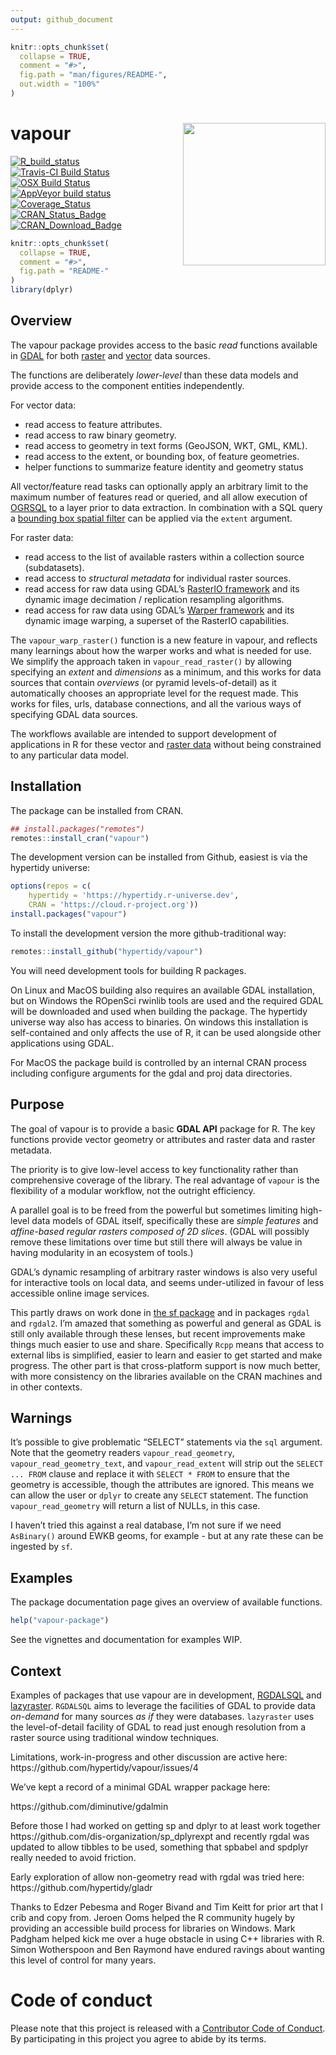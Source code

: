 ```yaml
---
output: github_document
---
```


<!-- README.md is generated from README.Rmd. Please edit that file -->
 
```r
knitr::opts_chunk$set(
  collapse = TRUE,
  comment = "#>",
  fig.path = "man/figures/README-",
  out.width = "100%"
)

```

# vapour  <img src="man/figures/logo.png" align="right" height="228" />


 <!-- badges: start -->
[![R_build_status](https://github.com/hypertidy/vapour/workflows/R-CMD-check/badge.svg)](https://github.com/hypertidy/vapour/actions)
[![Travis-CI Build Status](http://badges.herokuapp.com/travis/hypertidy/vapour?branch=master&env=BUILD_NAME=trusty_release&label=linux)](https://travis-ci.org/hypertidy/vapour)
[![OSX Build Status](http://badges.herokuapp.com/travis/hypertidy/vapour?branch=master&env=BUILD_NAME=osx_release&label=osx)](https://travis-ci.org/hypertidy/vapour)
[![AppVeyor build status](https://ci.appveyor.com/api/projects/status/github/hypertidy/vapour?branch=master&svg=true)](https://ci.appveyor.com/project/mdsumner/vapour)[![Coverage_Status](https://img.shields.io/codecov/c/github/hypertidy/vapour/master.svg)](https://codecov.io/github/hypertidy/vapour?branch=master)
[![CRAN_Status_Badge](http://www.r-pkg.org/badges/version/vapour)](https://cran.r-project.org/package=vapour)
[![CRAN_Download_Badge](http://cranlogs.r-pkg.org/badges/vapour)](https://cran.r-project.org/package=vapour)
<!-- badges: end -->


```r
knitr::opts_chunk$set(
  collapse = TRUE,
  comment = "#>",
  fig.path = "README-"
)
library(dplyr)
```

## Overview

The vapour package provides access to the basic *read* functions available in [GDAL](https://gdal.org/) for both [raster](https://gdal.org/user/raster_data_model.html) and [vector](https://gdal.org/user/vector_data_model.html) data sources. 

The functions are deliberately *lower-level* than these data models and provide access to the
component entities independently. 

For vector data: 

* read access to feature attributes.
* read access to raw binary geometry.
* read access to geometry in text forms (GeoJSON, WKT, GML, KML).
* read access to the extent, or bounding box, of feature geometries. 
* helper functions to summarize feature identity and geometry status

All vector/feature read tasks can optionally apply an arbitrary limit to the maximum number of features read or queried, and all allow execution of [OGRSQL](https://gdal.org/user/ogr_sql_dialect.html) to a layer prior to data extraction. In combination with a SQL
query a [bounding box spatial filter](https://gdal.org/user/ogr_sql_dialect.html#executesql) can be applied via the `extent` argument. 

For raster data: 

* read access to the list of available rasters within a collection source (subdatasets). 
* read access to *structural metadata* for individual raster sources. 
* read access for raw data using GDAL's  [RasterIO framework](https://gdal.org/tutorials/raster_api_tut.html) and its dynamic image decimation / replication resampling algorithms. 
* read access for raw data using GDAL's [Warper framework](https://gdal.org/api/gdalwarp_cpp.html) and its dynamic image warping, a superset of the RasterIO capabilities. 

The `vapour_warp_raster()` function is a new feature in vapour, and reflects many learnings about how the warper works and what is needed for use. We simplify the approach taken in `vapour_read_raster()` by allowing specifying an *extent* and *dimensions* as a minimum, and this works for data sources that contain *overviews* (or pyramid levels-of-detail) as it automatically chooses an appropriate level for the request made. This works for files, urls, database connections, and all the various ways of specifying GDAL data sources. 

The workflows available are intended to support development of applications in R for these vector and [raster data](https://en.wikipedia.org/wiki/Raster_data) without being constrained to any particular data model. 


## Installation

The package can be installed from CRAN.

```r
## install.packages("remotes")
remotes::install_cran("vapour")
```

The development version can be installed from Github, easiest is via the hypertidy universe: 

```r
options(repos = c(
    hypertidy = 'https://hypertidy.r-universe.dev',
    CRAN = 'https://cloud.r-project.org'))
install.packages("vapour")
```

To install the development version the more github-traditional way: 

```r
remotes::install_github("hypertidy/vapour")
```

You will need development tools for building R packages. 

On Linux and MacOS building also requires an available GDAL installation, but on
Windows the ROpenSci rwinlib tools are used and the required GDAL will be
downloaded and used when building the package. The hypertidy universe way also has access to binaries. 
On windows this installation is self-contained and only affects the use of R, it can be used alongside other
applications using GDAL.

For MacOS the package build is controlled by an internal CRAN process including configure arguments for the
gdal and proj data directories. 


## Purpose 

The goal of vapour is to provide a basic **GDAL API** package for R. The key functions provide vector geometry or attributes and raster data and raster metadata. 

The priority is to give low-level access to key functionality rather than
comprehensive coverage of the library. The real advantage of `vapour` is the
flexibility of a modular workflow, not the outright efficiency.

A parallel goal is to be freed from the powerful but sometimes limiting
high-level data models of GDAL itself, specifically these are *simple features*
and *affine-based regular rasters composed of 2D slices*. (GDAL will possibly
remove these limitations over time but still there will always be value in
having modularity in an ecosystem of tools.)

GDAL's dynamic resampling of arbitrary raster windows is also very useful
for interactive tools on local data, and seems under-utilized in favour of less
accessible online image services.

This partly draws on work done in [the sf package](https://github.com/r-spatial/sf) and in packages `rgdal` and `rgdal2`.
I'm amazed that something as powerful and general as GDAL is still only
available through these lenses, but recent improvements make things much
easier to use and share. Specifically `Rcpp` means that access to external libs
is simplified, easier to learn and easier to get started and make progress. The
other part is that cross-platform support is now much better, with more
consistency on the libraries available on the CRAN machines and in other
contexts.

## Warnings

It's possible to give problematic "SELECT" statements via the `sql` argument.
Note that the geometry readers `vapour_read_geometry`,
`vapour_read_geometry_text`, and `vapour_read_extent` will strip out the `SELECT
... FROM` clause and replace it with `SELECT * FROM` to ensure that the geometry
is accessible, though the attributes are ignored. This means we can allow the
user or `dplyr` to create any `SELECT` statement. The function
`vapour_read_geometry` will return a list of NULLs, in  this case.

I haven't tried this against a real database, I'm not sure if we need
`AsBinary()` around EWKB geoms, for example - but at any rate these can be
ingested by `sf`.


## Examples

The package documentation page gives an overview of available functions. 

```R
help("vapour-package")
```
See the vignettes and documentation for examples WIP. 


## Context


Examples of packages that use vapour are in development,
[RGDALSQL](https://github.com/mdsumner/RGDALSQL) and
[lazyraster](https://github.com/hypertidy/lazyraster). `RGDALSQL` aims to
leverage the facilities of GDAL to provide data *on-demand* for many sources *as
if* they were databases.  `lazyraster` uses the level-of-detail facility of GDAL
to read just enough resolution from a raster source using traditional window
techniques.

Limitations, work-in-progress and other discussion are active here: 
https://github.com/hypertidy/vapour/issues/4

We've kept a record of a minimal GDAL wrapper package here: 

https://github.com/diminutive/gdalmin

Before those I had worked on getting sp and dplyr to at least work together https://github.com/dis-organization/sp_dplyrexpt and recently rgdal was updated to allow tibbles to be used, something that spbabel and spdplyr really needed to avoid friction. 

Early exploration of allow non-geometry read with rgdal was tried here: https://github.com/hypertidy/gladr


Thanks to Edzer Pebesma and Roger Bivand and Tim Keitt for prior art that I crib
and copy from. Jeroen Ooms helped the R community hugely by providing an
accessible build process for libraries on Windows. Mark Padgham helped kick me
over a huge obstacle in using C++ libraries with R. Simon Wotherspoon and Ben
Raymond have endured ravings about wanting this level of control for many years.

# Code of conduct

Please note that this project is released with a [Contributor Code of
Conduct](https://github.com/hypertidy/vapour/blob/master/CONDUCT.md). By participating in this project you agree to abide by its
terms.
